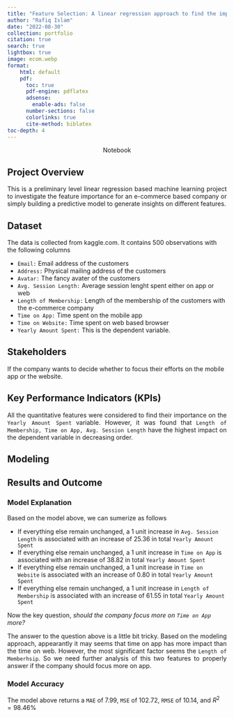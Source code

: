 ```yaml
---
title: "Feature Selection: A linear regression approach to find the impact of the features of e-commerce sales data"
author: "Rafiq Islam"
date: "2022-08-30"
collection: portfolio
citation: true
search: true
lightbox: true
image: ecom.webp
format: 
    html: default
    pdf: 
      toc: true
      pdf-engine: pdflatex
      adsense:
        enable-ads: false
      number-sections: false
      colorlinks: true
      cite-method: biblatex
toc-depth: 4
---  
```



<p style="text-align:center">
  [Notebook](/codepages/ecommerce/index.qmd){target="_blank" style="text-decoration:none"}
</p>

## Project Overview  

<p style="text-align: justify">
This is a preliminary level linear regression based machine learning project to investigate the feature importance for an e-commerce based company or simply building a predictive model to generate insights on different features.</p>

## Dataset  

The data is collected from [kaggle.com](https://www.kaggle.com/datasets/srolka/ecommerce-customers){style="text-decoration:none" target="_blank"}. It contains 500 observations with the following columns  

- `Email:` Email address of the customers
- `Address:` Physical mailing address of the customers  
- `Avatar:` The fancy avater of the customers  
- `Avg. Session Length:` Average session lenght spent either on app or web  
- `Length of Membership:` Length of the membership of the customers with the e-commerce company  
- `Time on App:` Time spent on the mobile app  
- `Time on Website:` Time spent on web based browser  
- `Yearly Amount Spent:` This is the dependent variable.  


## Stakeholders  

If the company wants to decide whether to focus their efforts on the mobile app or the website.  

## Key Performance Indicators (KPIs)  

<p style="text-align:justify">
All the quantitative features were considered to find their importance on the `Yearly Amount Spent` variable. However, it was found that `Length of Membership, Time on App, Avg. Session Length` have the highest impact on the dependent variable in decreasing order.</p>  

## Modeling  

\begin{align*}
\text{Yearly Amount Spent}&=-1054.215476+25.362665\times (\text{Avg. Session Length})\\
& +38.823679\times (\text{Time on App})+0.803568\times (\text{Time on Website})\\
& + 61.549053\times (\text{Length of Membership})
\end{align*}

## Results and Outcome  

### Model Explanation  

Based on the model above, we can sumerize as follows  

- If everything else remain unchanged, a 1 unit increase in `Avg. Session Length` is associated with an increase of $25.36$ in total `Yearly Amount Spent`  
- If everything else remain unchanged, a 1 unit increase in `Time on App` is associated with an increase of $38.82$ in total `Yearly Amount Spent`  
- If everything else remain unchanged, a 1 unit increase in `Time on Website` is associated with an increase of $0.80$ in total `Yearly Amount Spent`  
- If everything else remain unchanged, a 1 unit increase in `Length of Membership` is associated with an increase of $61.55$ in total `Yearly Amount Spent`  

Now the key question, *should the company focus more on `Time on App` more?*  

<p style="text-align:justify">
The answer to the question above is a little bit tricky. Based on the modeling approach, appearantly it may seems that time on app has more impact than the time on web. However, the most significant factor seems the `Length of Memberhsip`. So we need further analysis of this two features to properly answer if the company should focus more on app.</p>

### Model Accuracy  

The model above returns a `MAE` of 7.99, `MSE` of 102.72, `RMSE` of 10.14, and  $R^2=98.46\%$